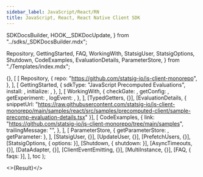 ```yaml
---
sidebar_label: JavaScript/React/RN
title: JavaScript, React, React Native Client SDK
---
```


  SDKDocsBuilder,
  HOOK__SDKDocUpdate,
} from "../sdks/_SDKDocsBuilder.mdx";

  Repository,
  GettingStarted,
  FAQ,
  WorkingWith,
  StatsigUser,
  StatsigOptions,
  Shutdown,
  CodeExamples,
  EvaluationDetails,
  ParameterStore,
} from "./Templates/index.mdx";











  {},
  [
    [
      Repository,
      {
        repo: "https://github.com/statsig-io/js-client-monorepo",
      },
    ],
    [
      GettingStarted,
      {
        sdkType: "JavaScript Precomputed Evaluations",
        install: <Install />,
        initialize: <Initialize />,
      },
    ],
    [
      WorkingWith,
      {
        checkGate: <CheckGate />,
        getConfig: <GetConfig />,
        getExperiment: <GetExperiment />,
        logEvent: <LogEvent />,
      },
    ],
    [TypedGetters, {}],
    [EvaluationDetails, { snippetUrl: "https://raw.githubusercontent.com/statsig-io/js-client-monorepo/main/samples/react/src/samples/precomputed-client/sample-precomp-evaluation-details.tsx" }],
    [
      CodeExamples,
      {
        link: "https://github.com/statsig-io/js-client-monorepo/tree/main/samples",
        trailingMessage: "",
      },
    ],
    [
      ParameterStore,
      { getParameterStore: <GetParameterStore />, getParameter: <GetParameter /> },
    ],
    [StatsigUser, {}],
    [UpdateUser, {}],
    [PrefetchUsers, {}],
    [StatsigOptions, { options: <Options /> }],
    [Shutdown, { shutdown: <ShutdownSnippet /> }],
    [AsyncTimeouts, {}],
    [DataAdapter, {}],
    [ClientEventEmitting, {}],
    [MultiInstance, {}],
    [FAQ, { faqs: <MoreFAQs /> }],
  ],
  toc
);

<>{Result}</>
